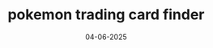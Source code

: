 ---
title: pokemon trading card finder
date: 04-06-2025
description: A web app builded with vue + javascript to search and explore Pokémon trading cards quickly and easily.
image: ../assets/spectre.png
link: https://moises-pokemon-tcg.netlify.app/
info:
  - text: GitHub
    link: https://moisessegura.github.io/octo-play/
    icon:
      type: lucide
      name: github
---